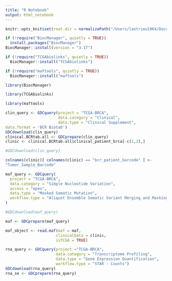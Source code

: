 ```yaml
---
title: "R Notebook"
output: html_notebook
---
```

```r
knitr::opts_knit$set(root.dir = normalizePath("/Users/lantrieu1964/Documents/GitHub/qbio_490_LanTrieu/analysis_data"))
```

```r
if (!require("BiocManager", quietly = TRUE))
  install.packages("BiocManager")
BiocManager::install(version = "3.17")

if (!require("TCGAbiolinks", quietly = TRUE))
  BiocManager::install("TCGAbiolinks")

if (!require("maftools", quietly = TRUE))
  BiocManager::install("maftools")

library(BiocManager)

library(TCGAbiolinks)

library(maftools)
````
```r
clin_query <- GDCquery(project = "TCGA-BRCA",
                       data.category = "Clinical",
                       data.type = "Clinical Supplement",
data.format = 'BCR Biotab')
GDCdownload(clin_query)
clinical.BCRtab.all <- GDCprepare(clin_query)
clinic <- clinical.BCRtab.all$clinical_patient_brca[-c(1,2),]
```

```r
#GDCdownload(clin_query)
```
```r
colnames(clinic)[ colnames(clinic) == "bcr_patient_barcode" ] <-
"Tumor_Sample_Barcode"

maf_query <- GDCquery(
  project = "TCGA-BRCA",
  data.category = "Simple Nucleotide Variation",
  access = "open",
  data.type = "Masked Somatic Mutation",
  workflow.type = "Aliquot Ensemble Somatic Variant Merging and Masking"
)

#GDCdownload(maf_query)

maf <- GDCprepare(maf_query)

maf_object <- read.maf(maf = maf,
                      clinicalData = clinic,
                      isTCGA = TRUE)
```
```r
rna_query <- GDCquery(project ="TCGA-BRCA",
                      data.category = "Transcriptome Profiling",
                      data.type = "Gene Expression Quantification",
                      workflow.type = "STAR - Counts")
GDCdownload(rna_query)
rna_se <- GDCprepare(rna_query)
```

